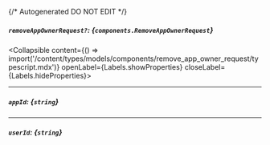 {/* Autogenerated DO NOT EDIT  */}

##### `removeAppOwnerRequest?`: *{`components.RemoveAppOwnerRequest`}*
<Collapsible content={() => import('/content/types/models/components/remove_app_owner_request/typescript.mdx')} openLabel={Labels.showProperties} closeLabel={Labels.hideProperties}>
</Collapsible>

---
##### `appId`: *{`string`}*

---
##### `userId`: *{`string`}*


